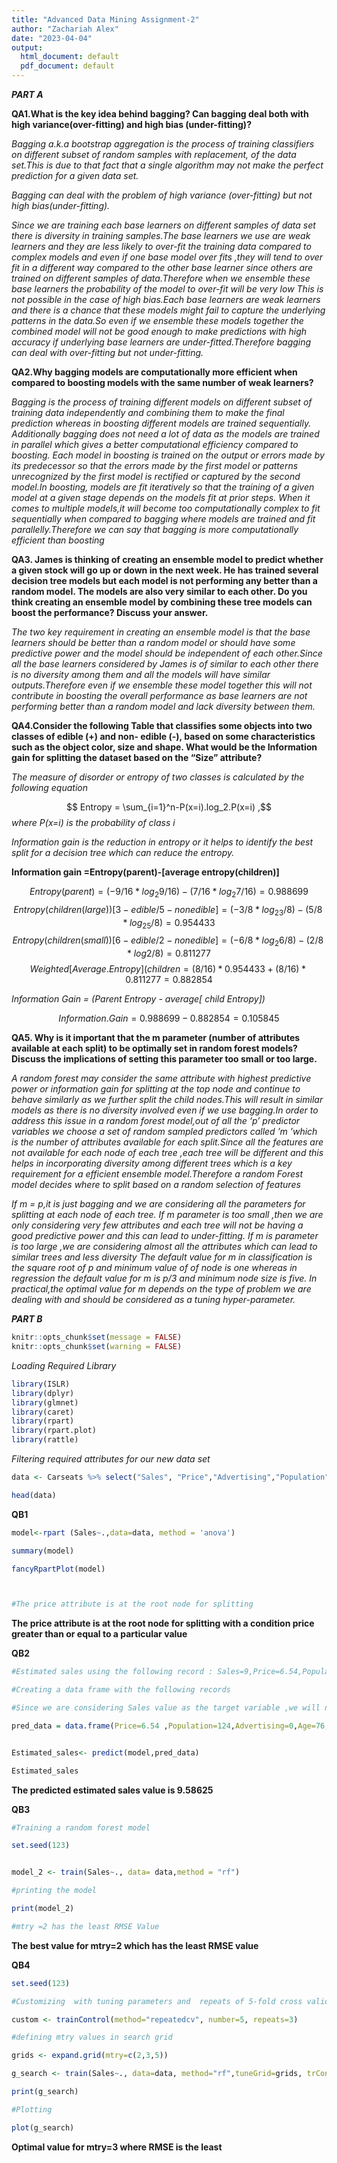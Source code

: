 ---
title: "Advanced Data Mining Assignment-2"
author: "Zachariah Alex"
date: "2023-04-04"
output:
  html_document: default
  pdf_document: default
---

***PART A ***

**QA1.What is the key idea behind bagging? Can bagging deal both with high variance(over-fitting) and high bias (under-fitting)?**

*Bagging a.k.a bootstrap aggregation is the process of training classifiers on different subset of random samples with replacement, of the data set.This is due to that fact that a single algorithm may not make the perfect prediction for a given data set.*

*Bagging can deal with the problem of high variance (over-fitting) but not high bias(under-fitting).*

*Since we are training each base learners on different samples of data set there is diversity in training samples.The base learners we use are weak learners and they are less likely to over-fit the training data compared to complex models and even if one base model over fits ,they will tend to over fit in a different way compared to the other base learner since others are trained on different samples of data.Therefore when we ensemble these base learners the probability of the model to over-fit will be very low*
*This is not possible in the case of high bias.Each base learners are weak learners and there is a chance that these models might fail to capture the underlying patterns in the data.So even if we ensemble these models together the combined model will not be good enough to make predictions with high accuracy if underlying base learners are under-fitted.Therefore bagging can deal with over-fitting but not under-fitting.*


**QA2.Why bagging models are computationally more efficient when compared to boosting models with the same number of weak learners?**

*Bagging is the process of training different models on different subset of training data independently and combining them to make the final prediction whereas in boosting different models are trained sequentially.*
*Additionally bagging does not need a lot of data as the models are trained in parallel which gives a better computational efficiency compared to boosting.*
*Each model in boosting is trained on the output or errors made by its predecessor so that the errors made by the first model or patterns unrecognized by the first model is rectified or captured by the second model.In boosting, models are fit iteratively so that the training of a given model at a given stage depends on the models fit at prior steps.*
*When it comes to multiple models,it will become too computationally complex to fit sequentially when compared to bagging where models are trained and fit parallelly.Therefore we can say that bagging is more computationally efficient than boosting*


**QA3. James is thinking of creating an ensemble model to predict whether a given stock will go up or down in the next week. He has trained several decision tree models but each model is not performing any better than a random model. The models are also very similar to each other. Do you think creating an ensemble model by combining these tree models can boost the performance? Discuss your answer.**

*The two key requirement in creating an ensemble model is that the base learners should be better than a random model or should have some predictive power and the model should be independent of each other.Since all the base learners considered by James is of similar to each other there is no diversity among them and all the models will have similar outputs.Therefore even if we ensemble these model together this will not contribute in boosting the overall  performance as base learners are not performing better than a random model and  lack diversity between them.*

**QA4.Consider the following Table that classifies some objects into two classes of edible (+) and non- edible (-), based on some characteristics such as the object color, size and shape. What would be the Information gain for splitting the dataset based on the “Size” attribute?**

*The measure of disorder or entropy of two classes is calculated by the following equation*

$$ Entropy = \sum_{i=1}^n-P(x=i).log_2.P(x=i) ,$$
*where P(x=i) is the probability of class i*

*Information gain is the reduction in entropy or it helps to identify the best split for a decision tree which can reduce the entropy.*

**Information gain =Entropy(parent)-[average entropy(children)]**

$$Entropy(parent)  = (-9/16 * log_2 9/16)-(7/16 * log_2 7/16)=0.988699$$
$$Entropy(children(large))[3-edible/5-non edible] = (-3/8*log_23/8)-(5/8*log_25/8) =0.954433 $$
$$Entropy(children(small))[6-edible/2-non edible] = (-6/8*log_2 6/8)-(2/8*log2/8) =0.811277 $$
$$Weighted[Average.Entropy](children =(8/16)*0.954433+(8/16)*0.811277=0.882854$$

*Information Gain = (Parent Entropy - average[ child Entropy])*

$$Information.Gain = 0.988699-0.882854 = 0.105845$$

**QA5. Why is it important that the m parameter (number of attributes available at each split) to be optimally set in random forest models? Discuss the implications of setting this parameter too small or too large.**


*A random forest may consider the same attribute with highest predictive power or information gain for splitting at the top node and continue to behave similarly as we further split the child nodes.This will result in similar models as there is no diversity involved even if we use bagging.In order to address this issue in a random forest model,out of all the 'p' predictor variables we choose a set of random sampled predictors called 'm 'which is the number of attributes available for each split.Since all the features are not available for each node of each tree ,each tree will be different and this helps in incorporating diversity among different trees which is a key requirement for a efficient ensemble model.Therefore a random Forest model decides where to split based on a random selection of features *

*If  m = p,it is just bagging and we are considering all the parameters for splitting at each node of each tree.*
*If m parameter is too small ,then we are only considering very few attributes and each tree will not be having a good predictive power and this can lead to under-fitting.*
*If m is parameter is too large ,we are considering almost all the attributes which can lead to similar trees and less diversity*
*The default value for m in classification is the square root of p and minimum value of of node is one whereas in regression the default value for m is p/3 and minimum node size is five.*
*In practical,the optimal value for m depends on the type of problem we are dealing with and should be considered as a tuning hyper-parameter.*



***PART B***

```{r}
knitr::opts_chunk$set(message = FALSE)
knitr::opts_chunk$set(warning = FALSE)
```


*Loading Required Library *
```{r}

library(ISLR)
library(dplyr)
library(glmnet)
library(caret)
library(rpart)
library(rpart.plot)
library(rattle)

```

*Filtering required attributes for our new data set*

```{r}
data <- Carseats %>% select("Sales", "Price","Advertising","Population","Age","Income","Education")

head(data)
```

**QB1**
```{r}


model<-rpart (Sales~.,data=data, method = 'anova')

summary(model)

fancyRpartPlot(model)



#The price attribute is at the root node for splitting
```
**The price attribute is at the root node for splitting with a condition price greater than or equal to a particular value**



**QB2**
```{r}


#Estimated sales using the following record : Sales=9,Price=6.54,Population=124,Advertising=0,Age=76,Income= 110,Education=10 :

#Creating a data frame with the following records

#Since we are considering Sales value as the target variable ,we will not include sales attribute in predictor variable list.

pred_data = data.frame(Price=6.54 ,Population=124,Advertising=0,Age=76,Income= 110, Education= 10)


Estimated_sales<- predict(model,pred_data)

Estimated_sales


```
**The predicted estimated sales value is 9.58625**


**QB3**
```{r}
#Training a random forest model

set.seed(123)


model_2 <- train(Sales~., data= data,method = "rf")

#printing the model

print(model_2)

#mtry =2 has the least RMSE Value
```
**The best value for mtry=2 which has the least RMSE value**


**QB4**
```{r}

set.seed(123)

#Customizing  with tuning parameters and  repeats of 5-fold cross validation.

custom <- trainControl(method="repeatedcv", number=5, repeats=3)

#defining mtry values in search grid

grids <- expand.grid(mtry=c(2,3,5))

g_search <- train(Sales~., data=data, method="rf",tuneGrid=grids, trControl=custom)

print(g_search)

#Plotting

plot(g_search)


```
**Optimal value for mtry=3 where RMSE is the least**

